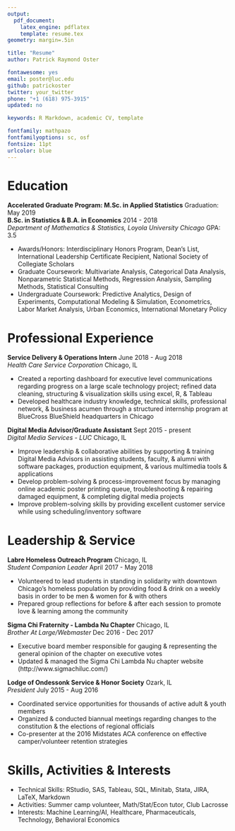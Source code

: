 ```yaml
---
output: 
  pdf_document:
    latex_engine: pdflatex
    template: resume.tex
geometry: margin=.5in

title: "Resume"
author: Patrick Raymond Oster

fontawesome: yes  
email: poster@luc.edu  
github: patrickoster
twitter: your_twitter
phone: "+1 (618) 975-3915"
updated: no

keywords: R Markdown, academic CV, template

fontfamily: mathpazo
fontfamilyoptions: sc, osf
fontsize: 11pt
urlcolor: blue
---
```


# Education

**Accelerated Graduate Program: M.Sc. in Applied Statistics** \hfill Graduation: May 2019  
**B.Sc. in Statistics & B.A. in Economics** \hfill 2014 - 2018  
*Department of Mathematics & Statistics, Loyola University Chicago* \hfill GPA: 3.5  

- Awards/Honors: Interdisciplinary Honors Program, Dean's List, International Leadership Certificate Recipient, National Society of Collegiate Scholars
- Graduate Coursework: Multivariate Analysis, Categorical Data Analysis, Nonparametric Statistical Methods, Regression Analysis, Sampling Methods, Statistical Consulting
- Undergraduate Coursework: Predictive Analytics, Design of Experiments, Computational Modeling & Simulation, Econometrics, Labor Market Analysis, Urban Economics, International Monetary Policy

# Professional Experience

**Service Delivery & Operations Intern** \hfill June 2018 - Aug 2018  
*Health Care Service Corporation* \hfill Chicago, IL

- Created a reporting dashboard for executive level communications regarding progress on a large scale technology project; refined data cleaning, structuring & visualization skills using excel, R, & Tableau
- Developed healthcare industry knowledge, technical skills, professional network, & business acumen through a structured internship program at BlueCross BlueShield headquarters in Chicago

**Digital Media Advisor/Graduate Assistant** \hfill Sept 2015 - present  
*Digital Media Services - LUC* \hfill Chicago, IL

- Improve leadership & collaborative abilities by supporting & training Digital Media Advisors in assisting students, faculty, & alumni with software packages, production equipment, & various multimedia tools & applications
- Develop problem-solving & process-improvement focus by managing online academic poster printing queue, troubleshooting & repairing damaged equipment, & completing digital media projects
- Improve problem-solving skills by providing excellent customer service while using scheduling/inventory software

# Leadership & Service

**Labre Homeless Outreach Program** \hfill Chicago, IL  
*Student Companion Leader* \hfill April 2017 - May 2018  

- Volunteered to lead students in standing in solidarity with downtown Chicago’s homeless population by providing food & drink on a weekly basis in order to be men & women for & with others
- Prepared group reflections for before & after each session to promote love & learning among the community

**Sigma Chi Fraternity - Lambda Nu Chapter** \hfill Chicago, IL  
*Brother At Large/Webmaster* \hfill Dec 2016 - Dec 2017  

- Executive board member responsible for gauging & representing the general opinion of the chapter on executive votes
- Updated & managed the Sigma Chi Lambda Nu chapter website (http://www.sigmachiluc.com/)

**Lodge of Ondessonk Service & Honor Society** \hfill Ozark, IL  
*President* \hfill July 2015 - Aug 2016  

- Coordinated service opportunities for thousands of active adult & youth members
- Organized & conducted biannual meetings regarding changes to the constitution & the elections of regional officials
- Co-presenter at the 2016 Midstates ACA conference on effective camper/volunteer retention strategies

# Skills, Activities & Interests

- Technical Skills: RStudio, SAS, Tableau, SQL, Minitab, Stata, JIRA, LaTeX, Markdown
- Activities: Summer camp volunteer, Math/Stat/Econ tutor, Club Lacrosse
- Interests: Machine Learning/AI, Healthcare, Pharmaceuticals, Technology, Behavioral Economics
